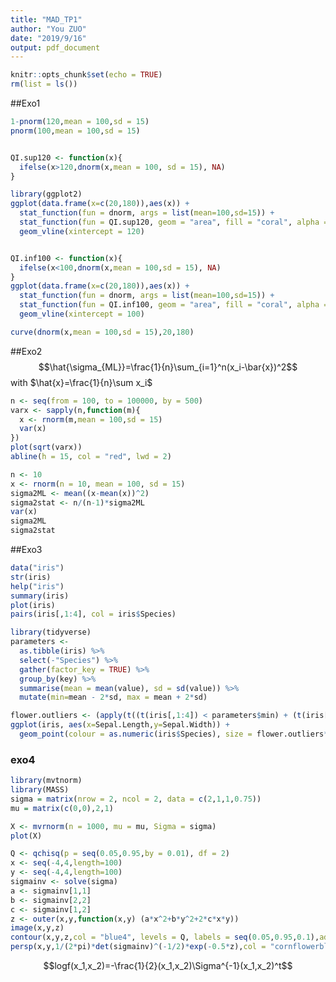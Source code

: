 ```yaml
---
title: "MAD_TP1"
author: "You ZUO"
date: "2019/9/16"
output: pdf_document
---
```


```r
knitr::opts_chunk$set(echo = TRUE)
rm(list = ls())
```

##Exo1
```r
1-pnorm(120,mean = 100,sd = 15)
pnorm(100,mean = 100,sd = 15)


QI.sup120 <- function(x){
  ifelse(x>120,dnorm(x,mean = 100, sd = 15), NA)
}

library(ggplot2)
ggplot(data.frame(x=c(20,180)),aes(x)) +
  stat_function(fun = dnorm, args = list(mean=100,sd=15)) +
  stat_function(fun = QI.sup120, geom = "area", fill = "coral", alpha = 0.3) +
  geom_vline(xintercept = 120)


QI.inf100 <- function(x){
  ifelse(x<100,dnorm(x,mean = 100,sd = 15), NA)
}
ggplot(data.frame(x=c(20,180)),aes(x)) +
  stat_function(fun = dnorm, args = list(mean=100,sd=15)) +
  stat_function(fun = QI.inf100, geom = "area", fill = "coral", alpha = 0.3) +
  geom_vline(xintercept = 100)

curve(dnorm(x,mean = 100,sd = 15),20,180)
```

##Exo2
$$\hat{\sigma_{ML}}=\frac{1}{n}\sum_{i=1}^n(x_i-\bar{x})^2$$
with $\hat{x}=\frac{1}{n}\sum x_i$
```r
n <- seq(from = 100, to = 100000, by = 500)
varx <- sapply(n,function(m){
  x <- rnorm(m,mean = 100,sd = 15)
  var(x)
})
plot(sqrt(varx))
abline(h = 15, col = "red", lwd = 2)

n <- 10
x <- rnorm(n = 10, mean = 100, sd = 15)
sigma2ML <- mean((x-mean(x))^2)
sigma2stat <- n/(n-1)*sigma2ML
var(x)
sigma2ML
sigma2stat
```

##Exo3
```r
data("iris")
str(iris)
help("iris")
summary(iris)
plot(iris)
pairs(iris[,1:4], col = iris$Species)
```

```r
library(tidyverse)
parameters <-
  as.tibble(iris) %>%
  select(-"Species") %>%
  gather(factor_key = TRUE) %>%
  group_by(key) %>%
  summarise(mean = mean(value), sd = sd(value)) %>%
  mutate(min=mean - 2*sd, max = mean + 2*sd)

flower.outliers <- (apply(t((t(iris[,1:4]) < parameters$min) + (t(iris[,1:4]) > parameters$max)),1,sum)>0)
ggplot(iris, aes(x=Sepal.Length,y=Sepal.Width)) +
  geom_point(colour = as.numeric(iris$Species), size = flower.outliers*2+1)
```

### exo4
```r
library(mvtnorm)
library(MASS)
sigma = matrix(nrow = 2, ncol = 2, data = c(2,1,1,0.75))
mu = matrix(c(0,0),2,1) 

X <- mvrnorm(n = 1000, mu = mu, Sigma = sigma)
plot(X)

Q <- qchisq(p = seq(0.05,0.95,by = 0.01), df = 2)
x <- seq(-4,4,length=100)
y <- seq(-4,4,length=100)
sigmainv <- solve(sigma)
a <- sigmainv[1,1]
b <- sigmainv[2,2]
c <- sigmainv[1,2]
z <- outer(x,y,function(x,y) (a*x^2+b*y^2+2*c*x*y))
image(x,y,z)
contour(x,y,z,col = "blue4", levels = Q, labels = seq(0.05,0.95,0.1),add=T)
persp(x,y,1/(2*pi)*det(sigmainv)^(-1/2)*exp(-0.5*z),col = "cornflowerblue",theta = 5, phi = 10, zlab = "f(x)")

```

$$logf(x_1,x_2)=-\frac{1}{2}(x_1,x_2)\Sigma^{-1}(x_1,x_2)^t$$
